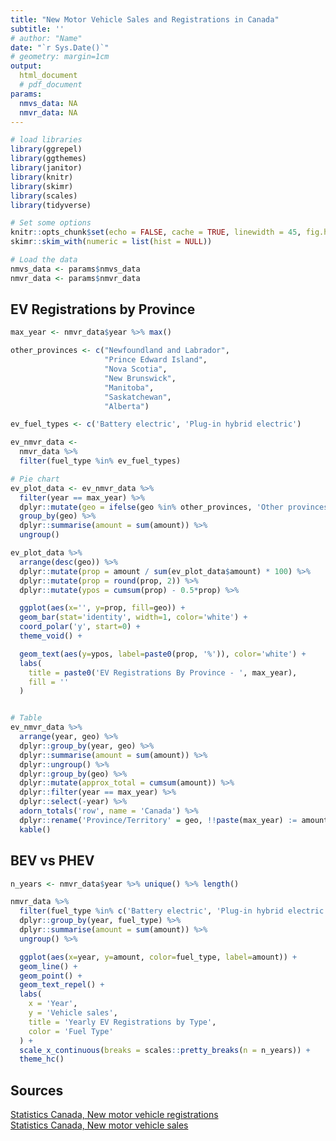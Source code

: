 ```yaml
---
title: "New Motor Vehicle Sales and Registrations in Canada"
subtitle: ''
# author: "Name"
date: "`r Sys.Date()`"
# geometry: margin=1cm
output: 
  html_document
  # pdf_document
params:
  nmvs_data: NA
  nmvr_data: NA
---
```


```r

# load libraries
library(ggrepel)
library(ggthemes)
library(janitor)
library(knitr)
library(skimr)
library(scales)
library(tidyverse)

# Set some options
knitr::opts_chunk$set(echo = FALSE, cache = TRUE, linewidth = 45, fig.height = 6, fig.width = 10, tidy = TRUE)
skimr::skim_with(numeric = list(hist = NULL))

# Load the data
nmvs_data <- params$nmvs_data
nmvr_data <- params$nmvr_data
```


## EV Registrations by Province

```r
max_year <- nmvr_data$year %>% max()

other_provinces <- c("Newfoundland and Labrador",
                     "Prince Edward Island",
                     "Nova Scotia",
                     "New Brunswick",
                     "Manitoba",
                     "Saskatchewan",
                     "Alberta")

ev_fuel_types <- c('Battery electric', 'Plug-in hybrid electric')

ev_nmvr_data <-
  nmvr_data %>%
  filter(fuel_type %in% ev_fuel_types)

# Pie chart
ev_plot_data <- ev_nmvr_data %>%
  filter(year == max_year) %>%
  dplyr::mutate(geo = ifelse(geo %in% other_provinces, 'Other provinces', geo)) %>%
  group_by(geo) %>%
  dplyr::summarise(amount = sum(amount)) %>%
  ungroup()

ev_plot_data %>%
  arrange(desc(geo)) %>%
  dplyr::mutate(prop = amount / sum(ev_plot_data$amount) * 100) %>%
  dplyr::mutate(prop = round(prop, 2)) %>%
  dplyr::mutate(ypos = cumsum(prop) - 0.5*prop) %>%

  ggplot(aes(x='', y=prop, fill=geo)) +
  geom_bar(stat='identity', width=1, color='white') +
  coord_polar('y', start=0) +
  theme_void() +

  geom_text(aes(y=ypos, label=paste0(prop, '%')), color='white') +
  labs(
    title = paste0('EV Registrations By Province - ', max_year),
    fill = ''
  )


# Table
ev_nmvr_data %>%
  arrange(year, geo) %>%
  dplyr::group_by(year, geo) %>%
  dplyr::summarise(amount = sum(amount)) %>%
  dplyr::ungroup() %>%
  dplyr::group_by(geo) %>%
  dplyr::mutate(approx_total = cumsum(amount)) %>%
  dplyr::filter(year == max_year) %>%
  dplyr::select(-year) %>%
  adorn_totals('row', name = 'Canada') %>%
  dplyr::rename('Province/Territory' = geo, !!paste(max_year) := amount, 'Approx. EV Total' = approx_total) %>%
  kable()
```



## BEV vs PHEV

```r
n_years <- nmvr_data$year %>% unique() %>% length()

nmvr_data %>%
  filter(fuel_type %in% c('Battery electric', 'Plug-in hybrid electric')) %>%
  dplyr::group_by(year, fuel_type) %>%
  dplyr::summarise(amount = sum(amount)) %>%
  ungroup() %>%

  ggplot(aes(x=year, y=amount, color=fuel_type, label=amount)) +
  geom_line() +
  geom_point() +
  geom_text_repel() +
  labs(
    x = 'Year',
    y = 'Vehicle sales',
    title = 'Yearly EV Registrations by Type',
    color = 'Fuel Type'
  ) +
  scale_x_continuous(breaks = scales::pretty_breaks(n = n_years)) +
  theme_hc()
```





## Sources

[Statistics Canada, New motor vehicle registrations](https://www150.statcan.gc.ca/t1/tbl1/en/tv.action?pid=2010002101)  
[Statistics Canada, New motor vehicle sales](https://www150.statcan.gc.ca/t1/tbl1/en/tv.action?pid=2010000101)

















